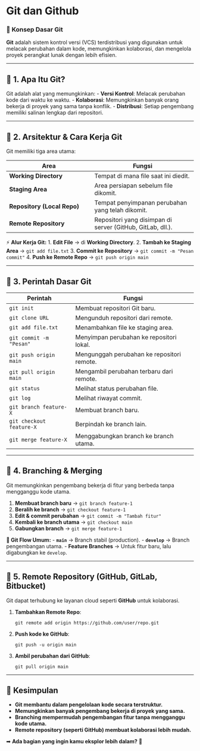 
# Git dan Github


### 📌 **Konsep Dasar Git**  
**Git** adalah sistem kontrol versi (VCS) terdistribusi yang digunakan untuk melacak perubahan dalam kode, memungkinkan kolaborasi, dan mengelola proyek perangkat lunak dengan lebih efisien.

---

## 🔹 **1. Apa Itu Git?**
Git adalah alat yang memungkinkan:
- **Versi Kontrol**: Melacak perubahan kode dari waktu ke waktu.
- **Kolaborasi**: Memungkinkan banyak orang bekerja di proyek yang sama tanpa konflik.
- **Distribusi**: Setiap pengembang memiliki salinan lengkap dari repositori.

---

## 🔹 **2. Arsitektur & Cara Kerja Git**
Git memiliki tiga area utama:  

| **Area** | **Fungsi** |
|----------|------------|
| **Working Directory** | Tempat di mana file saat ini diedit. |
| **Staging Area** | Area persiapan sebelum file dikomit. |
| **Repository (Local Repo)** | Tempat penyimpanan perubahan yang telah dikomit. |
| **Remote Repository** | Repositori yang disimpan di server (GitHub, GitLab, dll.). |

⚡ **Alur Kerja Git:**
1. **Edit File** → di **Working Directory**.
2. **Tambah ke Staging Area** → `git add file.txt`
3. **Commit ke Repository** → `git commit -m "Pesan commit"`
4. **Push ke Remote Repo** → `git push origin main`

---

## 🔹 **3. Perintah Dasar Git**
| Perintah | Fungsi |
|----------|--------|
| `git init` | Membuat repositori Git baru. |
| `git clone URL` | Mengunduh repositori dari remote. |
| `git add file.txt` | Menambahkan file ke staging area. |
| `git commit -m "Pesan"` | Menyimpan perubahan ke repositori lokal. |
| `git push origin main` | Mengunggah perubahan ke repositori remote. |
| `git pull origin main` | Mengambil perubahan terbaru dari remote. |
| `git status` | Melihat status perubahan file. |
| `git log` | Melihat riwayat commit. |
| `git branch feature-X` | Membuat branch baru. |
| `git checkout feature-X` | Berpindah ke branch lain. |
| `git merge feature-X` | Menggabungkan branch ke branch utama. |

---

## 🔹 **4. Branching & Merging**
Git memungkinkan pengembang bekerja di fitur yang berbeda tanpa mengganggu kode utama.

1. **Membuat branch baru** → `git branch feature-1`
2. **Beralih ke branch** → `git checkout feature-1`
3. **Edit & commit perubahan** → `git commit -m "Tambah fitur"`
4. **Kembali ke branch utama** → `git checkout main`
5. **Gabungkan branch** → `git merge feature-1`

**🔀 Git Flow Umum:**
- **`main`** → Branch stabil (production).
- **`develop`** → Branch pengembangan utama.
- **Feature Branches** → Untuk fitur baru, lalu digabungkan ke `develop`.

---

## 🔹 **5. Remote Repository (GitHub, GitLab, Bitbucket)**
Git dapat terhubung ke layanan cloud seperti **GitHub** untuk kolaborasi.

1. **Tambahkan Remote Repo**:  
   ```
   git remote add origin https://github.com/user/repo.git
   ```
2. **Push kode ke GitHub**:  
   ```
   git push -u origin main
   ```
3. **Ambil perubahan dari GitHub**:  
   ```
   git pull origin main
   ```

---

## 🎯 **Kesimpulan**
- **Git membantu dalam pengelolaan kode secara terstruktur.**
- **Memungkinkan banyak pengembang bekerja di proyek yang sama.**
- **Branching mempermudah pengembangan fitur tanpa mengganggu kode utama.**
- **Remote repository (seperti GitHub) membuat kolaborasi lebih mudah.**

➡ **Ada bagian yang ingin kamu eksplor lebih dalam?** 🚀
